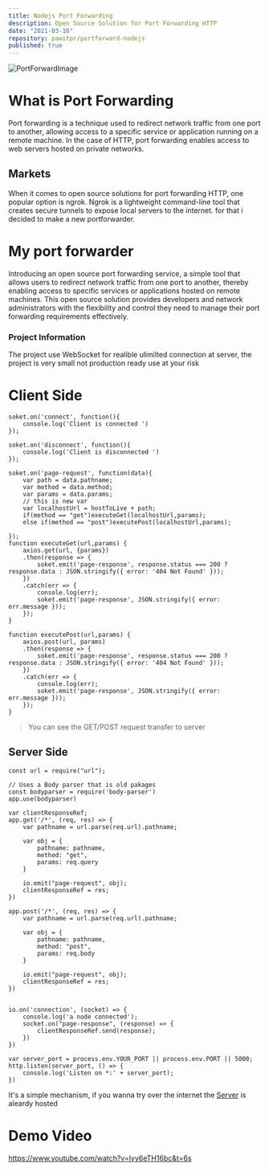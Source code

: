 ```yaml
---
title: Nodejs Port Forwarding
description: Open Source Solution for Port Forwarding HTTP
date: "2021-03-16"
repository: pawitpr/portforward-nodejs
published: true
---
```

![PortForwardImage](/portforward-ss.png "Demo")



# What is Port Forwarding
Port forwarding is a technique used to redirect network traffic from one port to another, allowing access to a specific service or application running on a remote machine. In the case of HTTP, port forwarding enables access to web servers hosted on private networks.
## Markets
When it comes to open source solutions for port forwarding HTTP, one popular option is ngrok. Ngrok is a lightweight command-line tool that creates secure tunnels to expose local servers to the internet. 
for that i decided to make a new portforwarder.

# My port forwarder
Introducing an open source port forwarding service, a simple tool that allows users to redirect network traffic from one port to another, thereby enabling access to specific services or applications hosted on remote machines. This open source solution provides developers and network administrators with the flexibility and control they need to manage their port forwarding requirements effectively.

### Project Information
The project use WebSocket for realible ulimilted connection at server,
the project is very small not production ready use at your risk

# Client Side


```hcl
soket.on('connect', function(){
    console.log('Client is connected ')
});

soket.on('disconnect', function(){
    console.log('Client is disconnected ')
});

soket.on('page-request', function(data){
    var path = data.pathname;
    var method = data.method;
    var params = data.params;
    // this is new var
    var localhostUrl = hostToLive + path;
    if(method == "get")executeGet(localhostUrl,params);
    else if(method == "post")executePost(localhostUrl,params);

});
function executeGet(url,params) {
    axios.get(url, {params})
    .then(response => {
        soket.emit('page-response', response.status === 200 ? response.data : JSON.stringify({ error: '404 Not Found' }));
    })
    .catch(err => {
        console.log(err);
        soket.emit('page-response', JSON.stringify({ error: err.message }));
    });
}

function executePost(url,params) {
    axios.post(url, params)
    .then(response => {
        soket.emit('page-response', response.status === 200 ? response.data : JSON.stringify({ error: '404 Not Found' }));
    })
    .catch(err => {
        console.log(err);
        soket.emit('page-response', JSON.stringify({ error: err.message }));
    });
}
```

> You can see the GET/POST request transfer to server

## Server Side

```hcl
const url = require("url");

// Uses a Body parser that is old pakages
const bodyparser = require('body-parser')
app.use(bodyparser)

var clientResponseRef;
app.get('/*', (req, res) => {
    var pathname = url.parse(req.url).pathname;

    var obj = {
        pathname: pathname,
        method: "get",
        params: req.query
    }

    io.emit("page-request", obj);
    clientResponseRef = res;
})

app.post('/*', (req, res) => {
    var pathname = url.parse(req.url).pathname;

    var obj = {
        pathname: pathname,
        method: "post",
        params: req.body
    }

    io.emit("page-request", obj);
    clientResponseRef = res;
})


io.on('connection', (socket) => {
    console.log('a node connected');
    socket.on("page-response", (response) => {
        clientResponseRef.send(response);
    })
})

var server_port = process.env.YOUR_PORT || process.env.PORT || 5000;
http.listen(server_port, () => {
    console.log('Listen on *:' + server_port);
})
```

It's a simple mechanism, if you wanna try over the internet the [Server](https://sssa-unu4.onrender.com/) is aleardy hosted 


# Demo Video
https://www.youtube.com/watch?v=Iyy6eTH16bc&t=6s